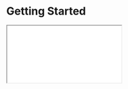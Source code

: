 
# Getting Started

<iframe
  style={{ marginTop: '2rem', marginBottom: '2rem' }}
  src={'https://www.youtube.com/embed/Aw1JB-5bHbY?mute=1'}
  id="ytplayer"
  width={512}
  height={310}
  allowFullScreen
/>

## Installation

### Templating

If you would like to scaffold a complete full stack application with Triplit, you can use the create command:

<Tabs items={['npm', 'pnpm', 'yarn', 'bun']}>
  <Tab>
    ```bash copy
    npm create triplit-app@latest my-app
    ```

  </Tab>
  <Tab>
    ```bash copy
    pnpm create triplit-app my-app
    ```

  </Tab>
  <Tab>
    ```bash copy
    yarn create triplit-app my-app
    ```

  </Tab>
  <Tab>
    ```bash copy
    bun create triplit-app my-app
    ```
    
    </Tab>
</Tabs>

You can also use the `create` command to create a new Triplit project from a template. For example, to create a new Triplit project with a [working chat application](https://github.com/aspen-cloud/triplit/tree/main/templates/chat-template#readme):

<Tabs items={['npm', 'pnpm', 'yarn', 'bun']}>
  <Tab>
    ```bash copy
    npm create triplit-app@latest my-app --template=chat
    ```

  </Tab>
  <Tab>
    ```bash copy
    pnpm create triplit-app my-app --template=chat
    ```

  </Tab>
  <Tab>
    ```bash copy
    yarn create triplit-app my-app --template=chat
    ```

  </Tab>
  <Tab>
    ```bash copy
    bun create triplit-app my-app --template=chat
    ```
    
    </Tab>
</Tabs>

### Existing projects

If you have an existing project, Triplit also provides a CLI for creating and managing Triplit projects. Install the CLI in your project:

<Tabs items={['npm', 'pnpm', 'yarn', 'bun']}>
  <Tab>
    ```bash copy
    npm install --save-dev @triplit/cli
    ```

  </Tab>
  <Tab>
    ```bash copy
    pnpm add --save-dev @triplit/cli
    ```

  </Tab>
  <Tab>
    ```bash copy
    yarn add --dev @triplit/cli 
    ```

  </Tab>
  <Tab>
    ```bash copy
    bun add --dev @triplit/cli 
    ```
    
    </Tab>
</Tabs>

All commands in the CLI can be inspected by adding the `--help` flag. For example, to see the available commands:

```bash
triplit --help
```

Once you have the CLI installed you can initialize a new Triplit project, which will create the necessary files and folders and install the required dependencies:

```bash
triplit init
```

Alternatively, you may manually install the packages you need.

## Setting up your client

A Triplit Client instance will set up a local database for your data and ([if turned on](/client)) will set up the required network connections for syncing. The specifics of your local database and syncing can be configured by passing in options to the client, which are described in the [client options reference](/client/options). For now we will not pass in any options, which will just set up an in-memory local database.

```typescript copy
import { TriplitClient } from '@triplit/client';

const client = new TriplitClient();
```

Triplit organizes your data into collections, which are like tables in a relational database. You can insert, update, and delete entities in a collection. As well, you can execute arbitrary queries on the database and subscribe to changes to query results over time.

For example, you can insert some data into a collection and then query for it.

```typescript copy
// Define a query
const completedTodosQuery = client
  .query('todos')
  .where('completed', '=', true)
  .build();

// Insert data
await client.insert('todos', { text: 'Buy milk', completed: true });
await client.insert('todos', { text: 'Buy eggs', completed: false });
await client.insert('todos', { text: 'Buy bread', completed: true });

// Execute the query
const completedTodos = await client.fetch(completedTodosQuery);
console.log(completedTodos);
```

You can also subscribe to data changes over time.

```typescript copy
// Define a query
const completedTodosQuery = client
  .query('todos')
  .where('completed', '=', true)
  .build();

// Subscribe to query result updates
const unsubscribe = client.subscribe(completedTodosQuery, (data) => {
  // do something with data
  console.log(data);
});

// Insert data over time
setTimeout(
  () => client.insert('todos', { text: 'Buy milk', completed: true }),
  1000
);
setTimeout(
  () => client.insert('todos', { text: 'Buy eggs', completed: false }),
  2000
);
setTimeout(
  () => client.insert('todos', { text: 'Buy bread', completed: true }),
  3000
);
```

## Framework support

If you are using a framework like React, Svelte, or Vue (coming soon), you can use the Triplit framework bindings to make it easier to work with Triplit in your framework. See [frameworks](/frameworks) for more information.

## Schemas and Typescript

Triplit uses a schema to define the structure of your data. This schema is used to validate your data and to generate typescript types for client methods. Though you can technically define your schema anywhere, we recommend you save it at the `./triplit/schema.ts` path in your project folder. If you used one of the [initialization commands](/getting-started#installation) this file should have been created for you.

You can define a schema for your data like this:

```typescript filename="./triplit/schema.ts" copy
import { Schema as S, ClientSchema } from '@triplit/client';

export const schema = {
  todos: {
    schema: S.Schema({
      id: S.Id(),
      text: S.String(),
      completed: S.Boolean({ default: false }),
    }),
  },
} satisfies ClientSchema;
```

And pass it as a parameter to the client constructor:

```typescript copy {2,4}
import { TriplitClient } from '@triplit/client';
import { schema } from './schema.js';

const client = new TriplitClient({ schema });
```

You can extract types from the schema to use in your app:

```tsx copy
import { Entity } from '@triplit/client';
import { schema } from './schema';

type Todo = Entity<typeof schema, 'todos'>;

function TodoComponent({ todo }: { todo: Todo }) {
  return <div>{todo.text}</div>;
}
```

Read about all the data types and options available in a schema [here](/schemas).

## Syncing

So far we've covered how to set up a local database and query it. Triplit provides a powerful sync engine that can be used to sync your data across devices in real-time. You can read more about syncing [here](/client).

### Syncing in local development

Triplit has a robust local development environment that you can set up with a single command.

```bash
triplit dev
```

This will start a local development server that you can use to test syncing. The development server will automatically load the schema defined at `./triplit/schema.ts`.

The default URL for the local development server is `http://localhost:6543`. It will also generate a Service Token and an Anonymous Token that your client app can use to authorize with the server.

We recommend setting up a `.env` file in your project to store these.

```bash filename=".env" copy
TRIPLIT_DB_URL=http://localhost:6543
TRIPLIT_SERVICE_TOKEN=generated-by-triplit-dev
TRIPLIT_ANONYMOUS_TOKEN=generated-by-triplit-dev
```

Then, you can use these environment variables to initialize your client:

```typescript copy {6-7}
import { TriplitClient } from '@triplit/client';
import { schema } from './schema.js';

const client = new TriplitClient({
  schema,
  serverUrl: process.env.TRIPLIT_DB_URL,
  token: process.env.TRIPLIT_ANONYMOUS_TOKEN,
});
```

<Callout>
  If you're using a framework like [Vite](https://vitejs.dev/guide/) or
  [Next.js](https://nextjs.org/docs) you should add additional environmental
  variables prepended with `VITE_` or `NEXT_PUBLIC_` respectively for the
  `DB_URL` and `ANONYMOUS_TOKEN`. For example, `TRIPLIT_DB_URL` would become
  `VITE_TRIPLIT_DB_URL` or `NEXT_PUBLIC_TRIPLIT_DB_URL`.
</Callout>

To test that sync is working, you can open up your App in another browser window and observe the data converging.

### Syncing with Triplit Cloud

Triplit Cloud is a managed service that provides a scalable and secure way to sync your data across devices. You can sign up for the waitlist for Triplit Cloud in our [Discord](https://discord.gg/q89sGWHqQ5) with the `/waitlist` command.

Once you have access to Triplit Cloud, you can create a project. That project will have a unique database host URL, a Service Token and an Anonymous Token. Your client app will use these to authorize with the server.

We recommend setting up a `.env` file in your project to store these.

```bash filename=".env" copy
TRIPLIT_DB_URL=https://project-id.triplit.io
TRIPLIT_SERVICE_TOKEN=taken-from-triplit-cloud
TRIPLIT_ANONYMOUS_TOKEN=taken-from-triplit-cloud
```

Then, you can use these environment variables to initialize your client:

```typescript copy {6-7}
import { TriplitClient } from '@triplit/client';
import { schema } from './schema.js';

const client = new TriplitClient({
  schema,
  serverUrl: process.env.TRIPLIT_DB_URL,
  token: process.env.TRIPLIT_ANONYMOUS_TOKEN,
});
```

A Triplit Cloud instance will initially load without a schema. If your client is using a schema **you must keep the server schema in sync with it** or you will run into bugs and undefined behaviors. First, ensure that `TRIPLIT_DB_URL` and `TRIPLIT_SERVICE_TOKEN` are set in your `.env` file to point to the Triplit Cloud instance. Then use the Triplit CLI to "push" your schema to the server:

```bash copy
triplit schema push
```

<Callout emoji="⚠️">
  Changing the schema of your database can lead to data corruption. Triplit will
  attempt to detect and prevent these backwards-incompatible schema changes.
</Callout>

For more information on safely updating your schema in a production database, see the [schema management guide](/schemas/updating).

## Next steps

This is Triplit in its most basic form - a syncing database for your app with reactive queries and great Typescript support. The rest of these docs will provide more detail on Triplit's database API and guides for building specific applications with it.

## Additional resources

- [Simple example app: Todos with Triplit, React and Vite](/react-tutorial)
- [Advanced example app: Chat with Triplit, NextAuth and Next.js](https://github.com/aspen-cloud/triplit/tree/main/templates/chat-template#readme)
- [Adding access control](/schemas/rules)
- [Remote API, if you prefer HTTP to Websockets](/remote-api)

